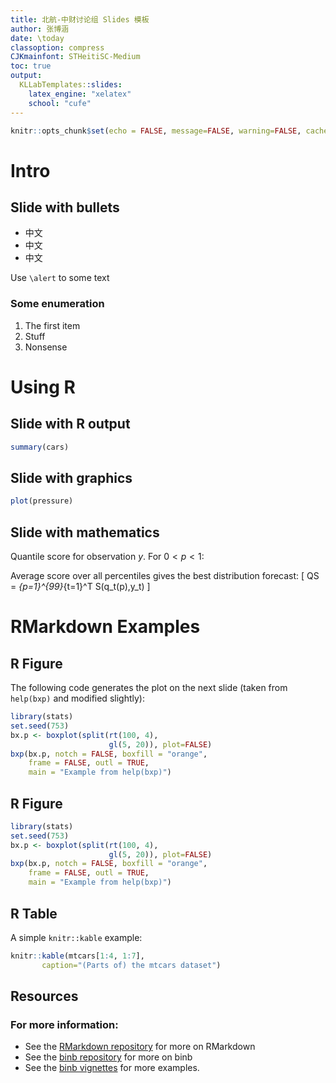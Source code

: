```yaml
---
title: 北航-中财讨论组 Slides 模板
author: 张博涵
date: \today
classoption: compress
CJKmainfont: STHeitiSC-Medium
toc: true
output: 
  KLLabTemplates::slides:
    latex_engine: "xelatex"
    school: "cufe"
---
```


```r
knitr::opts_chunk$set(echo = FALSE, message=FALSE, warning=FALSE, cache=TRUE, dev.args=list(bg=grey(0.9), pointsize=11))
```

# Intro

## Slide with bullets

- 中文
- 中文
- 中文

Use `\alert` to \alert{highlight} some text

### Some enumeration

1. The first item
1. Stuff
1. Nonsense

# Using R

## Slide with R output

```r
summary(cars)
```

## Slide with graphics

```r
plot(pressure)
```

## Slide with mathematics

Quantile score for observation $y$. For $0<p<1$:

\begin{block}{}
  \[
    S(y_t,q_t(p)) = \left\{
      \begin{array}{rl}
            p(y_t-q_t(p)) & \text{if $y_t \ge q_t(p)$}\\
        (1-p)(q_t(p)-y_t) & \text{if $y_t < q_t(p)$}
      \end{array}\right.
  \]
\end{block}

Average score over all percentiles gives the best distribution forecast:
\[
  QS = \frac{1}{99T}\sum_{p=1}^{99}\sum_{t=1}^T S(q_t(p),y_t)
\]

# RMarkdown Examples

## R Figure

The following code generates the plot on the next slide (taken from
`help(bxp)` and modified slightly):

\small

```r
library(stats)
set.seed(753)
bx.p <- boxplot(split(rt(100, 4),
                      gl(5, 20)), plot=FALSE)
bxp(bx.p, notch = FALSE, boxfill = "orange",
    frame = FALSE, outl = TRUE,
    main = "Example from help(bxp)")
```


## R Figure

```r
library(stats)
set.seed(753)
bx.p <- boxplot(split(rt(100, 4),
                      gl(5, 20)), plot=FALSE)
bxp(bx.p, notch = FALSE, boxfill = "orange",
    frame = FALSE, outl = TRUE,
    main = "Example from help(bxp)")
```

## R Table

A simple `knitr::kable` example:

\small

```r
knitr::kable(mtcars[1:4, 1:7],
       caption="(Parts of) the mtcars dataset")
```

## Resources

### For more information:
- See the [RMarkdown repository](https://github.com/rstudio/rmarkdown) for more on RMarkdown
- See the [binb repository](https://github.com/eddelbuettel/binb) for more on binb
- See the [binb vignettes](https://github.com/eddelbuettel/binb/vignettes) for more examples.
